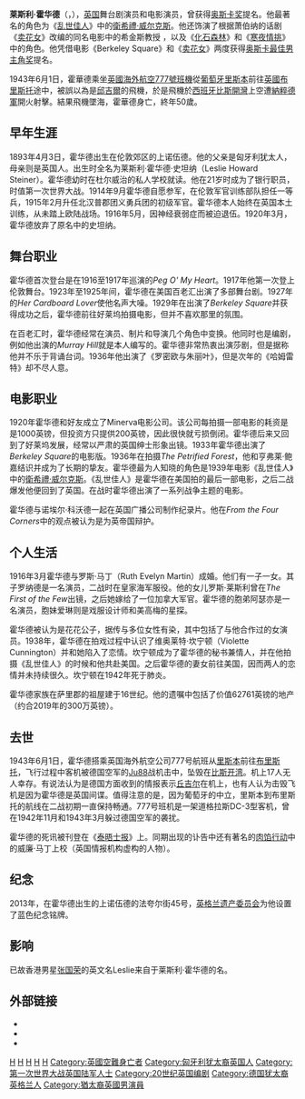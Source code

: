 {{noteTA
|G1=Show
|G2=Movie
}}
{{Infobox entertainer
| type = 男演員
| name = 莱斯利·霍华德<br />Leslie Howard
| image = Leslie Howard GWTW.jpg
| caption = 《[[亂世佳人|亂世佳人]]》（1939年）的霍华德
| birthdate = {{birth date|1893|4|3|mf=y}}
| location = {{GBR}}[[伦敦|伦敦]]
| deathdate = {{death date and age|1943|6|1|1893|4|3|mf=y}}
| deathplace = {{ESP}}[[比斯开湾|比斯开湾]]
| spouse = 
| academyawards = 
| baftaawards = 
}}

'''莱斯利·霍华德'''（{{lang-en|Leslie Howard}}，{{bd|1893年|4月3日|1943年|6月1日}}），[[英国|英国]]舞台剧演员和电影演员，曾获得[[奥斯卡奖|奥斯卡奖]]提名。他最著名的角色为《[[乱世佳人_(电影)|乱世佳人]]》中的[[阿什利·威尔克斯|衛希禮·威尔克斯]]。他还饰演了根据萧伯纳的话剧《[[卖花女_(戏剧)|卖花女]]》改编的同名电影中的希金斯教授 ，以及《[[化石森林|化石森林]]》和《[[寒夜情挑|寒夜情挑]]》中的角色。他凭借电影《Berkeley Square》和《[[卖花女_(电影)|卖花女]]》两度获得[[奥斯卡最佳男主角奖|奥斯卡最佳男主角奖]]提名。

1943年6月1日，霍華德乘坐[[英國海外航空777號班機|英國海外航空777號班機]]從[[葡萄牙|葡萄牙]][[里斯本|里斯本]]前往[[英國|英國]][[布里斯托|布里斯托]]途中，被誤以為是[[邱吉爾|邱吉爾]]的飛機，於是飛機於[[西班牙|西班牙]][[比斯開灣|比斯開灣]]上空遭[[納粹黨|納粹德軍]]開火射擊。結果飛機墜海，霍華德身亡，終年50歲。

== 早年生涯 ==
1893年4月3日，霍华德出生在伦敦郊区的上诺伍德。他的父亲是匈牙利犹太人，母亲则是英国人。出生时全名为莱斯利·霍华德·史坦纳（Leslie Howard Steiner）。霍华德幼时在杜尔威治的私人学校就读。他在21岁时成为了银行职员，时值第一次世界大战。1914年9月霍华德自愿参军，在伦敦军官训练部队担任一等兵，1915年2月升任北汉普郡团义勇兵团的初级军官。霍华德本人始终在英国本土训练，从未踏上欧陆战场。1916年5月，因神经衰弱症而被迫退伍。1920年3月，霍华德放弃了原名中的史坦纳。

== 舞台职业 ==
霍华德首次登台是在1916至1917年巡演的''Peg O' My Heart''。1917年他第一次登上伦敦舞台。1923年至1925年间，霍华德在美国百老汇出演了多部舞台剧。1927年的''Her Cardboard Lover''使他名声大噪。1929年在出演了''Berkeley Square''并获得成功之后，霍华德前往好莱坞拍摄电影，但并不喜欢那里的氛围。

在百老汇时，霍华德经常在演员、制片和导演几个角色中变换。他同时也是编剧，例如他出演的''Murray Hill''就是本人编写的。霍华德非常热衷出演莎剧，但是据称他并不乐于背诵台词。1936年他出演了《罗密欧与朱丽叶》，但是次年的《哈姆雷特》却不尽人意。

== 电影职业 ==
1920年霍华德和好友成立了Minerva电影公司。该公司每拍摄一部电影的耗资是是1000英镑，但投资方只提供200英镑，因此很快就亏损倒闭。霍华德后来又回到了好莱坞发展，经常以严肃的英国绅士形象出镜。1933年霍华德出演了''Berkeley Square''的电影版。1936年在拍摄''The Petrified Forest''，他和亨弗莱·鲍嘉结识并成为了长期的挚友。霍华德最为人知晓的角色是1939年电影《乱世佳人》中的[[阿什利·威尔克斯|衛希禮·威尔克斯]]。《乱世佳人》是霍华德在美国拍的最后一部电影，之后二战爆发他便回到了英国。在战时霍华德出演了一系列战争主题的电影。

霍华德与诺埃尔·科沃德一起在英国广播公司制作纪录片。他在''From the Four Corners''中的观点被认为是为英帝国辩护。

== 个人生活 ==
1916年3月霍华德与罗斯·马丁（Ruth Evelyn Martin）成婚。他们有一子一女。其子罗纳德是一名演员，二战时在皇家海军服役。他的女儿罗斯·莱斯利曾在''The First of the Few''出镜，之后她嫁给了一位加拿大军官。霍华德的胞弟阿瑟亦是一名演员，胞妹爱琳则是戏服设计师和美高梅的星探。

霍华德被认为是花花公子，据传与多位女性有染，其中包括了与他合作过的女演员。1938年，霍华德在拍戏过程中认识了维奥莱特·坎宁顿（Violette Cunnington）并和她陷入了恋情。坎宁顿成为了霍华德的秘书兼情人，并在他拍摄《乱世佳人》的时候和他共赴美国。之后霍华德的妻女前往美国，因而两人的恋情并未持续很久。坎宁顿在1942年死于肺炎。

霍华德家族在萨里郡的祖屋建于16世纪。他的遗嘱中包括了价值62761英镑的地产（约合2019年的300万英镑）。

== 去世 ==
1943年6月1日，霍华德搭乘英国海外航空公司777号航班从[[里斯本|里斯本]]前往[[布里斯托|布里斯托]]，飞行过程中客机被德国空军的[[Ju_88轟炸機|Ju88]]战机击中，坠毁在[[比斯开湾|比斯开湾]]。机上17人无人幸存。有说法认为是德国方面收到的情报表示[[丘吉尔|丘吉尔]]在机上，也有人认为击毁飞机是因为霍华德是英国间谍。值得注意的是，因为葡萄牙的中立，里斯本到布里斯托的航线在二战初期一直保持畅通。777号班机是一架道格拉斯DC-3型客机，曾在1942年11月和1943年3月躲过德国空军的袭扰。

霍华德的死讯被刊登在《[[泰晤士报|泰晤士报]]》上。同期出现的讣告中还有著名的[[肉馅行动|肉馅行动]]中的威廉·马丁上校（英国情报机构虚构的人物）。

== 纪念 ==
2013年，在霍华德出生的上诺伍德的法夸尔街45号，[[英格兰遗产委员会|英格兰遗产委员会]]为他设置了蓝色纪念铭牌。

== 影响 ==
已故香港男星[[张国荣|张国荣]]的英文名Leslie来自于莱斯利·霍华德的名。

==外部链接==
{{Commons|Leslie Howard|莱斯利·霍华德}}
*{{imdb name | id=0001366 | name=莱斯利·霍华德}}
*{{tcmdb name | id=89646 | name=莱斯利·霍华德}}
*{{ibdb name | id=7293 | name=莱斯利·霍华德}}
{{Authority control}}
{{威尼斯影展最佳男演員獎}}
[[Category:20世紀演員|H]]
[[Category:倫敦人|H]]
[[Category:英格蘭男電影演員|H]]
[[Category:英格蘭舞台演員|H]]
[[Category:好萊塢星光大道|H]]
[[Category:英國空難身亡者|Category:英國空難身亡者]]
[[Category:匈牙利犹太裔英国人|Category:匈牙利犹太裔英国人]]
[[Category:第一次世界大战英国陆军人士|Category:第一次世界大战英国陆军人士]]
[[Category:20世纪英国编剧|Category:20世纪英国编剧]]
[[Category:德国犹太裔英格兰人|Category:德国犹太裔英格兰人]]
[[Category:猶太裔英國男演員|Category:猶太裔英國男演員]]